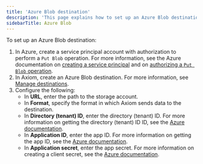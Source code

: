 ```yaml
---
title: 'Azure Blob destination'
description: 'This page explains how to set up an Azure Blob destination.'
sidebarTitle: Azure Blob
---
```


To set up an Azure Blob destination:

1. In Azure, create a service principal account with authorization to perform a `Put Blob` operation. For more information, see the Azure documentation on [creating a service principal](https://learn.microsoft.com/en-us/entra/identity-platform/howto-create-service-principal-portal) and on [authorizing a `Put Blob` operation](https://learn.microsoft.com/en-us/rest/api/storageservices/put-blob?tabs=microsoft-entra-id#authorization).
2. In Axiom, create an Azure Blob destination. For more information, see [Manage destinations](/process-data/destinations/manage-destinations.mdx).
3. Configure the following:
    - In **URL**, enter the path to the storage account.
    - In **Format**, specify the format in which Axiom sends data to the destination.
    - In **Directory (tenant) ID**, enter the directory (tenant) ID. For more information on getting the directory (tenant) ID ID, see the [Azure documentation](https://learn.microsoft.com/en-us/entra/identity-platform/howto-create-service-principal-portal#sign-in-to-the-application).
    - In **Application ID**, enter the app ID. For more information on getting the app ID, see the [Azure documentation](https://learn.microsoft.com/en-us/entra/identity-platform/howto-create-service-principal-portal#sign-in-to-the-application).
    - In **Application secret**, enter the app secret. For more information on creating a client secret, see the [Azure documentation](https://learn.microsoft.com/en-us/entra/identity-platform/howto-create-service-principal-portal#option-3-create-a-new-client-secret).